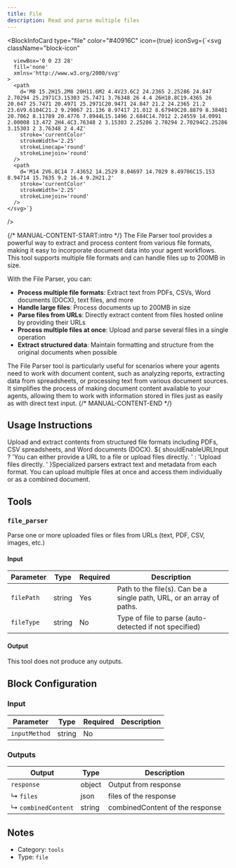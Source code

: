 ```yaml
---
title: File
description: Read and parse multiple files
---
```



<BlockInfoCard 
  type="file"
  color="#40916C"
  icon={true}
  iconSvg={`<svg className="block-icon"
      
      
      
      viewBox='0 0 23 28'
      fill='none'
      xmlns='http://www.w3.org/2000/svg'
    >
      <path
        d='M8 15.2H15.2M8 20H11.6M2 4.4V23.6C2 24.2365 2.25286 24.847 2.70294 25.2971C3.15303 25.7471 3.76348 26 4.4 26H18.8C19.4365 26 20.047 25.7471 20.4971 25.2971C20.9471 24.847 21.2 24.2365 21.2 23.6V9.6104C21.2 9.29067 21.136 8.97417 21.012 8.67949C20.8879 8.38481 20.7062 8.11789 20.4776 7.8944L15.1496 2.684C14.7012 2.24559 14.0991 2.00008 13.472 2H4.4C3.76348 2 3.15303 2.25286 2.70294 2.70294C2.25286 3.15303 2 3.76348 2 4.4Z'
        stroke='currentColor'
        strokeWidth='2.25'
        strokeLinecap='round'
        strokeLinejoin='round'
      />
      <path
        d='M14 2V6.8C14 7.43652 14.2529 8.04697 14.7029 8.49706C15.153 8.94714 15.7635 9.2 16.4 9.2H21.2'
        stroke='currentColor'
        strokeWidth='2.25'
        strokeLinejoin='round'
      />
    </svg>`}
/>

{/* MANUAL-CONTENT-START:intro */}
The File Parser tool provides a powerful way to extract and process content from various file formats, making it easy to incorporate document data into your agent workflows. This tool supports multiple file formats and can handle files up to 200MB in size.

With the File Parser, you can:

- **Process multiple file formats**: Extract text from PDFs, CSVs, Word documents (DOCX), text files, and more
- **Handle large files**: Process documents up to 200MB in size
- **Parse files from URLs**: Directly extract content from files hosted online by providing their URLs
- **Process multiple files at once**: Upload and parse several files in a single operation
- **Extract structured data**: Maintain formatting and structure from the original documents when possible

The File Parser tool is particularly useful for scenarios where your agents need to work with document content, such as analyzing reports, extracting data from spreadsheets, or processing text from various document sources. It simplifies the process of making document content available to your agents, allowing them to work with information stored in files just as easily as with direct text input.
{/* MANUAL-CONTENT-END */}


## Usage Instructions

Upload and extract contents from structured file formats including PDFs, CSV spreadsheets, and Word documents (DOCX). ${
    shouldEnableURLInput
      ? 'You can either provide a URL to a file or upload files directly. '
      : 'Upload files directly. '
  }Specialized parsers extract text and metadata from each format. You can upload multiple files at once and access them individually or as a combined document.



## Tools

### `file_parser`

Parse one or more uploaded files or files from URLs (text, PDF, CSV, images, etc.)

#### Input

| Parameter | Type | Required | Description |
| --------- | ---- | -------- | ----------- |
| `filePath` | string | Yes | Path to the file\(s\). Can be a single path, URL, or an array of paths. |
| `fileType` | string | No | Type of file to parse \(auto-detected if not specified\) |

#### Output

This tool does not produce any outputs.



## Block Configuration

### Input

| Parameter | Type | Required | Description | 
| --------- | ---- | -------- | ----------- | 
| `inputMethod` | string | No |  |



### Outputs

| Output | Type | Description |
| ------ | ---- | ----------- |
| `response` | object | Output from response |
| ↳ `files` | json | files of the response |
| ↳ `combinedContent` | string | combinedContent of the response |


## Notes

- Category: `tools`
- Type: `file`
